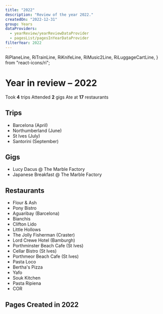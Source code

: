 ```yaml
---
title: "2022"
description: "Review of the year 2022."
createdOn: "2022-12-31"
group: Years
dataProviders:
  - yearReview/yearReviewDataProvider
  - pagesList/pagesInYearDataProvider
filterYear: 2022
---
```


  RiPlaneLine,
  RiTrainLine,
  RiKnifeLine,
  RiMusic2Line,
  RiLuggageCartLine,
} from "react-icons/ri";

# Year in review – 2022

<EmbeddedWrapper>
  <Wall>
    <Tile>
      <Icon component={RiLuggageCartLine} /> Took <strong>4</strong> trips
    </Tile>
    <Tile>
      <Icon component={RiMusic2Line} /> Attended <strong>2</strong> gigs
    </Tile>
    <Tile>
      <Icon component={RiKnifeLine} /> Ate at <strong>17</strong> restaurants
    </Tile>
    <CountTiles />
  </Wall>
</EmbeddedWrapper>

## Trips

- <Icon component={RiPlaneLine} /> Barcelona (April)
- <Icon component={RiTrainLine} /> Northumberland (June)
- <Icon component={RiTrainLine} /> St Ives (July)
- <Icon component={RiPlaneLine} /> Santorini (September)

## Gigs

- Lucy Dacus @ The Marble Factory
- Japanese Breakfast @ The Marble Factory

## Restaurants

- Flour & Ash
- Pony Bistro
- Aguaribay (Barcelona)
- Bianchis
- Clifton Lido
- Little Hollows
- The Jolly Fisherman (Craster)
- Lord Crewe Hotel (Bamburgh)
- Porthminster Beach Cafe (St Ives)
- Cellar Bistro (St Ives)
- Porthmeor Beach Cafe (St Ives)
- Pasta Loco
- Bertha's Pizza
- Yafo
- Souk Kitchen
- Pasta Ripiena
- COR

## Pages Created in 2022

<PagesList withIndex={true} />
